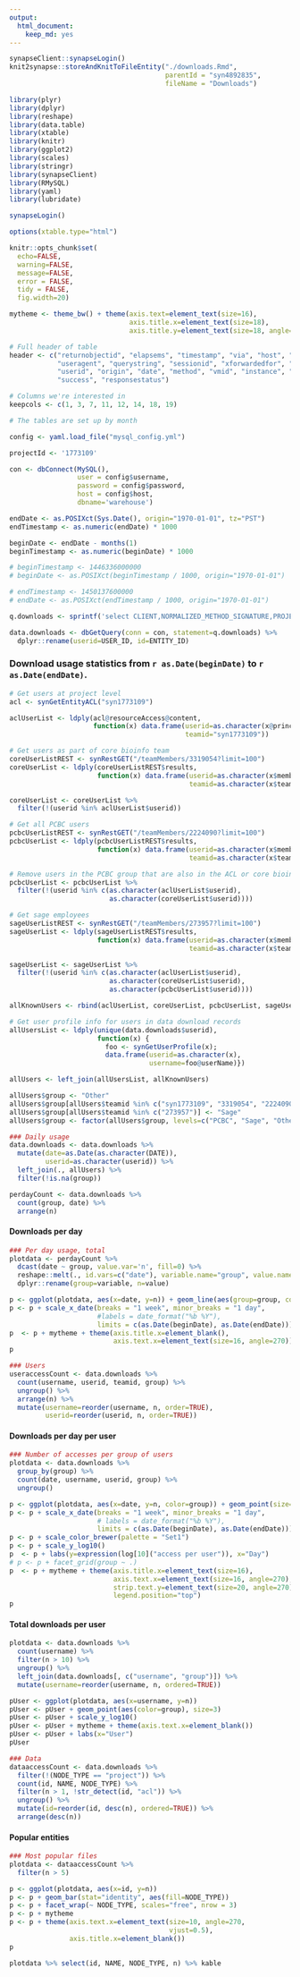 ```yaml
---
output: 
  html_document: 
    keep_md: yes
---
```


```r
synapseClient::synapseLogin()
knit2synapse::storeAndKnitToFileEntity("./downloads.Rmd", 
                                       parentId = "syn4892835", 
                                       fileName = "Downloads")
```

```r
library(plyr)
library(dplyr)
library(reshape)
library(data.table)
library(xtable)
library(knitr)
library(ggplot2)
library(scales)
library(stringr)
library(synapseClient)
library(RMySQL)
library(yaml)
library(lubridate)

synapseLogin()

options(xtable.type="html")

knitr::opts_chunk$set(
  echo=FALSE,
  warning=FALSE,
  message=FALSE,
  error = FALSE,
  tidy = FALSE,
  fig.width=20)

mytheme <- theme_bw() + theme(axis.text=element_text(size=16),
                              axis.title.x=element_text(size=18),
                              axis.title.y=element_text(size=18, angle=90))

# Full header of table
header <- c("returnobjectid", "elapsems", "timestamp", "via", "host", "threadid", 
            "useragent", "querystring", "sessionid", "xforwardedfor", "requesturl", 
            "userid", "origin", "date", "method", "vmid", "instance", "stack",
            "success", "responsestatus")

# Columns we're interested in
keepcols <- c(1, 3, 7, 11, 12, 14, 18, 19)

```
```r
# The tables are set up by month

config <- yaml.load_file("mysql_config.yml")

projectId <- '1773109'

con <- dbConnect(MySQL(),
                 user = config$username,
                 password = config$password,
                 host = config$host,
                 dbname='warehouse')

endDate <- as.POSIXct(Sys.Date(), origin="1970-01-01", tz="PST")
endTimestamp <- as.numeric(endDate) * 1000

beginDate <- endDate - months(1)
beginTimestamp <- as.numeric(beginDate) * 1000

# beginTimestamp <- 1446336000000
# beginDate <- as.POSIXct(beginTimestamp / 1000, origin="1970-01-01")

# endTimestamp <- 1450137600000
# endDate <- as.POSIXct(endTimestamp / 1000, origin="1970-01-01")

q.downloads <- sprintf('select CLIENT,NORMALIZED_METHOD_SIGNATURE,PROJECT_ID,BENEFACTOR_ID,PARENT_ID,ENTITY_ID,AR.TIMESTAMP,RESPONSE_STATUS,DATE,USER_ID,NODE_TYPE,N.NAME from ACCESS_RECORD AR, PROCESSED_ACCESS_RECORD PAR, NODE_SNAPSHOT N, (select distinct ID from NODE_SNAPSHOT where PROJECT_ID = "%s") NODE where AR.TIMESTAMP Between %s AND %s and AR.SESSION_ID = PAR.SESSION_ID and AR.TIMESTAMP = PAR.TIMESTAMP and PAR.ENTITY_ID = NODE.ID and N.ID = NODE.ID and (PAR.NORMALIZED_METHOD_SIGNATURE = "GET /entity/#/file" or PAR.NORMALIZED_METHOD_SIGNATURE = "GET /entity/#/version/#/file");', projectId, beginTimestamp, endTimestamp)

data.downloads <- dbGetQuery(conn = con, statement=q.downloads) %>% 
  dplyr::rename(userid=USER_ID, id=ENTITY_ID)

```

### Download usage statistics from `r as.Date(beginDate)` to `r as.Date(endDate)`.

```r
# Get users at project level
acl <- synGetEntityACL("syn1773109")

aclUserList <- ldply(acl@resourceAccess@content, 
                     function(x) data.frame(userid=as.character(x@principalId),
                                            teamid="syn1773109"))

# Get users as part of core bioinfo team
coreUserListREST <- synRestGET("/teamMembers/3319054?limit=100")
coreUserList <- ldply(coreUserListREST$results,
                      function(x) data.frame(userid=as.character(x$member$ownerId), 
                                             teamid=as.character(x$teamId)))

coreUserList <- coreUserList %>%
  filter(!(userid %in% aclUserList$userid))

# Get all PCBC users
pcbcUserListREST <- synRestGET("/teamMembers/2224090?limit=100")
pcbcUserList <- ldply(pcbcUserListREST$results, 
                      function(x) data.frame(userid=as.character(x$member$ownerId), 
                                             teamid=as.character(x$teamId)))

# Remove users in the PCBC group that are also in the ACL or core bioinfo group
pcbcUserList <- pcbcUserList %>%
  filter(!(userid %in% c(as.character(aclUserList$userid), 
                         as.character(coreUserList$userid))))

# Get sage employees
sageUserListREST <- synRestGET("/teamMembers/273957?limit=100")
sageUserList <- ldply(sageUserListREST$results,
                      function(x) data.frame(userid=as.character(x$member$ownerId), 
                                             teamid=as.character(x$teamId)))

sageUserList <- sageUserList %>%
  filter(!(userid %in% c(as.character(aclUserList$userid), 
                         as.character(coreUserList$userid),
                         as.character(pcbcUserList$userid))))

allKnownUsers <- rbind(aclUserList, coreUserList, pcbcUserList, sageUserList)
```
```r
# Get user profile info for users in data download records
allUsersList <- ldply(unique(data.downloads$userid),
                      function(x) {
                        foo <- synGetUserProfile(x); 
                        data.frame(userid=as.character(x),
                                   username=foo@userName)})

allUsers <- left_join(allUsersList, allKnownUsers)

allUsers$group <- "Other"
allUsers$group[allUsers$teamid %in% c("syn1773109", "3319054", "2224090")] <- "PCBC"
allUsers$group[allUsers$teamid %in% c("273957")] <- "Sage"
allUsers$group <- factor(allUsers$group, levels=c("PCBC", "Sage", "Other"), ordered=TRUE)
```
```r
### Daily usage
data.downloads <- data.downloads %>%
  mutate(date=as.Date(as.character(DATE)),
         userid=as.character(userid)) %>% 
  left_join(., allUsers) %>% 
  filter(!is.na(group))

perdayCount <- data.downloads %>%
  count(group, date) %>% 
  arrange(n)
```

#### Downloads per day

```r
### Per day usage, total
plotdata <- perdayCount %>% 
  dcast(date ~ group, value.var='n', fill=0) %>% 
  reshape::melt(., id.vars=c("date"), variable.name="group", value.name="n") %>% 
  dplyr::rename(group=variable, n=value)

p <- ggplot(plotdata, aes(x=date, y=n)) + geom_line(aes(group=group, color=group), size=1)
p <- p + scale_x_date(breaks = "1 week", minor_breaks = "1 day",
                      #labels = date_format("%b %Y"),
                      limits = c(as.Date(beginDate), as.Date(endDate)))
p  <- p + mytheme + theme(axis.title.x=element_blank(),
                          axis.text.x=element_text(size=16, angle=270))
p
```
```r
### Users
useraccessCount <- data.downloads %>% 
  count(username, userid, teamid, group) %>% 
  ungroup() %>%
  arrange(n) %>%
  mutate(username=reorder(username, n, order=TRUE),
         userid=reorder(userid, n, order=TRUE))
```

#### Downloads per day per user

```r
### Number of accesses per group of users
plotdata <- data.downloads %>%
  group_by(group) %>% 
  count(date, username, userid, group) %>% 
  ungroup()

p <- ggplot(plotdata, aes(x=date, y=n, color=group)) + geom_point(size=3, position = position_jitter(w = 0, h = 0.1))
p <- p + scale_x_date(breaks = "1 week", minor_breaks = "1 day",
                      # labels = date_format("%b %Y"),
                      limits = c(as.Date(beginDate), as.Date(endDate)))
p <- p + scale_color_brewer(palette = "Set1")
p <- p + scale_y_log10()
p  <- p + labs(y=expression(log[10]("access per user")), x="Day")
# p <- p + facet_grid(group ~ .)
p  <- p + mytheme + theme(axis.title.x=element_text(size=16),
                          axis.text.x=element_text(size=16, angle=270),
                          strip.text.y=element_text(size=20, angle=270),
                          legend.position="top")
p

```

#### Total downloads per user

```r
plotdata <- data.downloads %>%
  count(username) %>%
  filter(n > 10) %>% 
  ungroup() %>% 
  left_join(data.downloads[, c("username", "group")]) %>% 
  mutate(username=reorder(username, n, ordered=TRUE))

pUser <- ggplot(plotdata, aes(x=username, y=n)) 
pUser <- pUser + geom_point(aes(color=group), size=3)
pUser <- pUser + scale_y_log10()
pUser <- pUser + mytheme + theme(axis.text.x=element_blank())
pUser <- pUser + labs(x="User")
pUser
```
```r
### Data
dataaccessCount <- data.downloads %>%
  filter(!(NODE_TYPE == "project")) %>% 
  count(id, NAME, NODE_TYPE) %>% 
  filter(n > 1, !str_detect(id, "acl")) %>%
  ungroup() %>%
  mutate(id=reorder(id, desc(n), ordered=TRUE)) %>% 
  arrange(desc(n))
```

#### Popular entities

```r
### Most popular files
plotdata <- dataaccessCount %>% 
  filter(n > 5)

p <- ggplot(plotdata, aes(x=id, y=n))
p <- p + geom_bar(stat="identity", aes(fill=NODE_TYPE))
p <- p + facet_wrap(~ NODE_TYPE, scales="free", nrow = 3)
p <- p + mytheme
p <- p + theme(axis.text.x=element_text(size=10, angle=270, 
                                        vjust=0.5),
               axis.title.x=element_blank())
p
```
```r
plotdata %>% select(id, NAME, NODE_TYPE, n) %>% kable
```